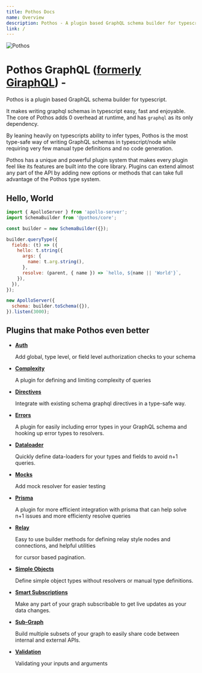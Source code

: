 ```yaml
---
title: Pothos Docs
name: Overview
description: Pothos - A plugin based GraphQL schema builder for typescript
link: /
---
```





![Pothos](/assets/logo-name-auto.svg)

# Pothos GraphQL ([formerly GiraphQL](/docs/migrations/giraphql-pothos)) - 

Pothos is a plugin based GraphQL schema builder for typescript.

It makes writing graphql schemas in typescript easy, fast and enjoyable. The core of Pothos adds
0 overhead at runtime, and has `graphql` as its only dependency.

By leaning heavily on typescripts ability to infer types, Pothos is the most type-safe way of
writing GraphQL schemas in typescript/node while requiring very few manual type definitions and no
code generation.

Pothos has a unique and powerful plugin system that makes every plugin feel like its features are
built into the core library. Plugins can extend almost any part of the API by adding new options or
methods that can take full advantage of the Pothos type system.

## Hello, World

```javascript
import { ApolloServer } from 'apollo-server';
import SchemaBuilder from '@pothos/core';

const builder = new SchemaBuilder({});

builder.queryType({
  fields: (t) => ({
    hello: t.string({
      args: {
        name: t.arg.string(),
      },
      resolve: (parent, { name }) => `hello, ${name || 'World'}`,
    }),
  }),
});

new ApolloServer({
  schema: builder.toSchema({}),
}).listen(3000);
```

## Plugins that make Pothos even better

- [**Auth**](/docs/plugins/scope-auth)

  Add global, type level, or field level authorization checks to your schema

- [**Complexity**](/docs/plugins/complexity)

  A plugin for defining and limiting complexity of queries

- [**Directives**](/docs/plugins/directives)

  Integrate with existing schema graphql directives in a type-safe way.

- [**Errors**](/docs/plugins/errors)

  A plugin for easily including error types in your GraphQL schema and hooking up error types to
  resolvers.

- [**Dataloader**](/docs/plugins/dataloader)

  Quickly define data-loaders for your types and fields to avoid n+1 queries.

- [**Mocks**](/docs/plugins/mocks)
  
  Add mock resolver for easier testing

- [**Prisma**](/docs/plugins/prisma)

  A plugin for more efficient integration with prisma that can help solve n+1 issues and more
  efficienty resolve queries

- [**Relay**](/docs/plugins/relay)
  
  Easy to use builder methods for defining relay style nodes and connections, and helpful utilities

  for cursor based pagination.

- [**Simple Objects**](/docs/plugins/simple-objects)

  Define simple object types without resolvers or manual type definitions.

- [**Smart Subscriptions**](/docs/plugins/smart-subscriptions)

  Make any part of your graph subscribable to get live updates as your data changes.

- [**Sub-Graph**](/docs/plugins/sub-graph)

  Build multiple subsets of your graph to easily share code between internal and external APIs.

- [**Validation**](/docs/plugins/validation)

  Validating your inputs and arguments

